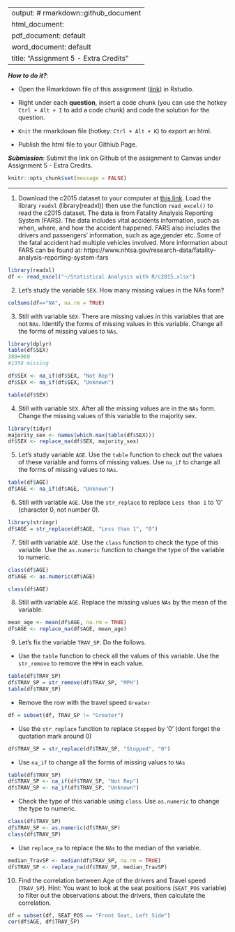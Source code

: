 
---
output: # rmarkdown::github_document
  html_document:
  pdf_document: default
  word_document: default
title: "Assignment 5 - Extra Credits"
---

***How to do it?***: 

- Open the Rmarkdown file of this assignment ([link](assignment5_extra_credits.Rmd)) in Rstudio. 

- Right under each **question**, insert  a code chunk (you can use the hotkey `Ctrl + Alt + I` to add a code chunk) and code the solution for the question. 

- `Knit` the rmarkdown file (hotkey: `Ctrl + Alt + K`) to export an html.  

-  Publish the html file to your Githiub Page. 

***Submission***: Submit the link on Github of the assignment to Canvas under Assignment 5 - Extra Credits. 

```r
knitr::opts_chunk$set(message = FALSE)
```

-------

1. Download the c2015 dataset to your computer at [this link](../data/c2015.xlsx). Load the library `readxl` (library(readxl)) then use the function `read_excel()` to read the c2015 dataset.  The data is from Fatality Analysis Reporting System (FARS). The data includes vital accidents information, such as when, where, and how the accident happened. FARS also includes the drivers and passengers' information, such as age,gender etc.  Some of the fatal accident had multiple vehicles involved.  More information about FARS can be found at: https://www.nhtsa.gov/research-data/fatality-analysis-reporting-system-fars

```r
library(readxl)
df <- read_excel("~/Statistical Analysis with R/c2015.xlsx")

```

2. Let's study the variable `SEX`. How many missing values in the NAs form? 

```r
colSums(df=="NA", na.rm = TRUE)
```

3. Still with variable `SEX`. There are missing values in this variables that are not `NAs`. Identify the forms of missing values in this variable. Change all the forms of missing values to `NAs`. 

```r
library(dplyr)
table(df$SEX)
389+969
#1358 missing

df$SEX <- na_if(df$SEX, "Not Rep")
df$SEX <- na_if(df$SEX, "Unknown")

table(df$SEX)
```

4. Still with variable `SEX`. After all the missing values are in the `NAs` form.  Change the missing values of this variable to the majority sex. 

```r
library(tidyr)
majority_sex <- names(which.max(table(df$SEX)))
df$SEX <- replace_na(df$SEX, majority_sex)
```

5. Let's study variable `AGE`. Use the `table` function to check out the values of these variable and forms of missing values. Use `na_if` to change all the forms of missing values to `NAs`. 

```r
table(df$AGE)
df$AGE <- na_if(df$AGE, "Unknown")
```

6. Still with variable `AGE`.  Use the `str_replace` to replace `Less than 1` to '0' (character 0, not number 0).

```r
library(stringr)
df$AGE = str_replace(df$AGE, "Less than 1", "0")
```

7. Still with variable `AGE`. Use the `class` function to check the type of this variable.  Use the `as.numeric` function to change the type of the variable to numeric.

```r
class(df$AGE)
df$AGE <- as.numeric(df$AGE)

class(df$AGE)
```

8. Still with variable `AGE`. Replace the missing values `NAs` by the mean of the variable. 

```r
mean_age <- mean(df$AGE, na.rm = TRUE)
df$AGE <- replace_na(df$AGE, mean_age)
```

9. Let's fix the variable `TRAV_SP`. Do the follows.

- Use the `table` function to check all the values of this variable.  Use the `str_remove` to remove the `MPH` in each value.

```r
table(df$TRAV_SP)
df$TRAV_SP = str_remove(df$TRAV_SP, "MPH")
table(df$TRAV_SP)
```

- Remove the row with the travel speed `Greater`

```r
df = subset(df, TRAV_SP != "Greater")
```

- Use the `str_replace` function to replace `Stopped` by '0' (dont forget the quotation mark around 0)

```r
df$TRAV_SP = str_replace(df$TRAV_SP, "Stopped", "0")
```

- Use `na_if` to change all the forms of missing values to `NAs`

```r
table(df$TRAV_SP)
df$TRAV_SP <- na_if(df$TRAV_SP, "Not Rep")
df$TRAV_SP <- na_if(df$TRAV_SP, "Unknown")
```

- Check the type of this variable using `class`. Use `as.numeric` to change the type to numeric.

```r
class(df$TRAV_SP)
df$TRAV_SP <- as.numeric(df$TRAV_SP)
class(df$TRAV_SP)
```

- Use `replace_na` to replace the `NAs` to the median of the variable. 

```r
median_TravSP <- median(df$TRAV_SP, na.rm = TRUE)
df$TRAV_SP <- replace_na(df$TRAV_SP, median_TravSP)
```

10. Find the correlation between Age of the drivers and Travel speed (`TRAV_SP`). Hint:  You want to look at the seat positions (`SEAT_POS` variable) to filter out the observations about the drivers, then calculate the correlation. 

```r
df = subset(df, SEAT_POS == "Front Seat, Left Side")
cor(df$AGE, df$TRAV_SP)
```

